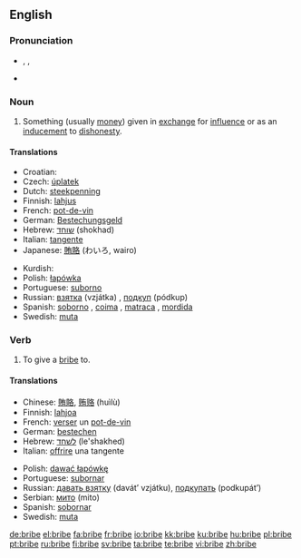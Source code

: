 ==English==

===Pronunciation===
* {{enPR|brīb}}, {{IPA|/braɪb/}}, {{SAMPA|/braIb/}}
* {{rhymes|aɪb}}
{{rfap}}

===Noun===
{{en-noun}}

# Something (usually [[money]]) given in [[exchange]] for [[influence]] or as an [[inducement]] to [[dishonesty]].

====Translations====
{{trans-top|inducement to dishonesty}}
* Croatian: {{t|hr|mito|alt=míto|n}}
* Czech: [[úplatek]] {{m}}
* Dutch: [[steekpenning]]
* Finnish: [[lahjus]]
* French: [[pot-de-vin]] {{m}}
* German: [[Bestechungsgeld]] {{n}}
* Hebrew: [[שוחד]] (shokhad) {{m}}
* Italian: [[tangente]] {{f}}
* Japanese: [[賄賂]] (わいろ, wairo)
{{trans-mid}}
* Kurdish: {{KUchar|[[به‌رتیل]]}}
* Polish: [[łapówka]] {{f}}
* Portuguese: [[suborno]] {{m}}
* Russian: [[взятка]] (vzjátka) {{f}}, [[подкуп]] (pódkup) {{m}}
* Spanish: [[soborno]] {{m}},  [[coima]] {{f}} {{italbrac|Argentina|colloquial}}, [[matraca]] {{f}}  {{italbrac|Venezuela|colloquial}}, [[mordida]] {{f}}  {{italbrac|Mexico|colloquial}}
* Swedish: [[muta]] {{c}}
{{trans-bottom}}

===Verb===
{{en-verb|brib|ing}}

# {{transitive}} To give a [[bribe#Noun|bribe]] to.

====Translations====
{{trans-top|to give a bribe}}
* Chinese: [[賄賂]], [[贿赂]] (huìlù)
* Finnish: [[lahjoa]]
* French: [[verser]] un [[pot-de-vin]]
* German: [[bestechen]]
* Hebrew: [[לשחד]] (le'shakhed)
* Italian: [[offrire]] una tangente
{{trans-mid}}
* Polish: [[dawać łapówkę]]
* Portuguese: [[subornar]]
* Russian: [[давать взятку]] (davát’ vzjátku), [[подкупать]] (podkupát’)
* Serbian: [[мито]] (mito)
* Spanish: [[sobornar]]
* Swedish: [[muta]]
{{trans-bottom}}

[[de:bribe]]
[[el:bribe]]
[[fa:bribe]]
[[fr:bribe]]
[[io:bribe]]
[[kk:bribe]]
[[ku:bribe]]
[[hu:bribe]]
[[pl:bribe]]
[[pt:bribe]]
[[ru:bribe]]
[[fi:bribe]]
[[sv:bribe]]
[[ta:bribe]]
[[te:bribe]]
[[vi:bribe]]
[[zh:bribe]]